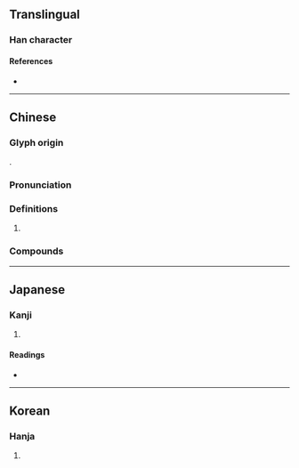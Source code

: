 {{character info}}
==Translingual==

===Han character===
{{Han char|rn=30|rad=口|as=09|sn=12|four=66320|canj=RRILL|ids=⿱吅州}}

====References====
* {{Han ref|kx=0198.020|dkj=03918|dj=0419.130|hdz=10655.030|uh=558C|ud=21900|bh=D876|bd=55414}}

----

==Chinese==
{{zh-forms}}

===Glyph origin===
{{Han etym}}
{{Han compound|吅|州|c1=
s|c2=p|ls=psc}}.

===Pronunciation===
{{zh-pron
|m=zhōu
|c=zau1
|mc=y
|oc=y
|ma=
|cat=n
}}

===Definitions===
{{zh-hanzi}}

# {{rfdef|zh}}

===Compounds===
{{zh-der|喌音}}

----

==Japanese==

===Kanji===
{{ja-kanji|grade=|rs=口09}}

# {{rfdef|ja|sort=口09}}

====Readings====
* {{ja-readings|on=[[しゅく]] (shuku), [[しゅう]] (shū)|kun=}}

----

==Korean==

===Hanja===
{{ko-hanja|hangeul=[[주]], [[죽]]|rv=ju, juk|mr=chu, chuk}}

# {{rfdef|ko|sort=口09}}